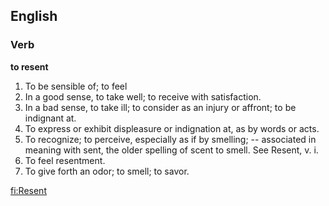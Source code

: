 ==English==

===Verb===

'''to resent'''

#To be sensible of; to feel
#In a good sense, to take well; to receive with satisfaction.
#In a bad sense, to take ill; to consider as an injury or affront; to be indignant at.
#To express or exhibit displeasure or indignation at, as by words or acts.
#To recognize; to perceive, especially as if by smelling; -- associated in meaning with sent, the older spelling of scent to smell. See Resent, v. i.
#To feel resentment.
#To give forth an odor; to smell; to savor.

[[fi:Resent]]